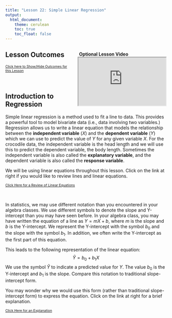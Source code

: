 ```yaml
---
title: "Lesson 22: Simple Linear Regression"
output: 
  html_document:
    theme: cerulean
    toc: true
    toc_float: false
---
```


<script type="text/javascript">
 function showhide(id) {
    var e = document.getElementById(id);
    e.style.display = (e.style.display == 'block') ? 'none' : 'block';
 }
</script>

<div style="float:right;width=40%;">
<br/>
<div style="padding-left:10%;">**Optional Lesson Video**</div>
<iframe width="90%" align="right" src="https://www.youtube.com/embed/zlX2v7F0hhY?list=PLaZryQtbPQC-cf5OWjLW7bqFjhgmQAApJ" frameborder="1" allow="autoplay; encrypted-media" allowfullscreen></iframe>
</div>

## Lesson Outcomes

<a href="javascript:showhide('oc')"><span style="font-size:8pt;">Click here to Show/Hide Outcomes for this Lesson</span></a>
<div id="oc" style="display:none;">
By the end of this lesson, you should be able to:

- Identify the explanatory and response variable in a study.
- Calculate the slope and intercept of a regression model.
- Interpret the slope of the regression model.
- Make predictions using a regression model.
</div>
<br>

## Introduction to Regression

Simple linear regression is a method used to fit a line to data.  This provides a powerful tool to model bivariate data (i.e., data involving two variables.)  Regression allows us to write a linear equation that models the relationship between the **independent variable** ($X$) and the **dependent variable** ($Y$) which we can use to predict the value of $Y$ for any given variable $X$.  For the crocodile data, the independent variable is the head length and we will use this to predict the dependent variable, the body length.  Sometimes the independent variable is also called the **explanatory variable**, and the dependent variable is also called the **response variable**.

We will be using linear equations throughout this lesson.  Click on the link at right if you would like to review lines and linear equations.

<!-- BEGIN REVIEW OF LINES  ***********************************************  -->
<a href="javascript:showhide('re')"><span style="font-size:8pt;">Click Here for a Review of Linear Equations</span></a>
<div id="re" style="display:none;">


**Linear Equations**

A **linear equation** is the technical term for any equation that describes a line.  Two important characteristics of a line are its slope and its Y-intercept.  

The **Y-intercept** is the value at which the line crosses the Y-axis.  Stated differently, the Y-intercept is the value of $Y$ that corresponds to $X = 0$.  Given the equation of a line, you can find the Y-intercept by substituting $X = 0$ and solving for $Y$. 

The **slope** of a line is a measure of how steep the line is.  It is sometimes described as *rise* over *run*.  If the slope is positive, then the values of $Y$ increase as the values of $X$ increase.  When the slope is expressed as a fraction, the numerator tells how much the points on the line change vertically as you move to the right the distance indicated by the denominator.  If the slope is negative, the values of $Y$ decrease as $X$ increases.  If the slope of a line is $\frac{2}{3}$, then the value of $Y$ will increase by 2 units if $X$ increases by three units.  For a line with slope $-5 \left( = \frac{-5}{1}\right)$, the value of $Y$ will *decrease* by 5 units if $X$ increases by one unit.

To describe a line, we need two pieces of information.   If we know the slope and the Y-intercept, these two values uniquely determine the line.  In this course, we will focus the **slope-intercept form** of a line.  The equation of a line in slope-intercept form is often written as:
$$Y = m X + b$$
where $Y$ is the dependent variable, $X$ is the independent variable, $m$ is the slope of the line, and $b$ is the Y-intercept.

<div class="QuestionsHeading">Answer the following questions:</div>
<div class="Questions">

A. If the equation of a line is $Y = 3 X - 2$, where does it cross the Y-axis?

<a href="javascript:showhide('A')"><span style="font-size:8pt;">Show/Hide Solution</span></a>
<div id="A" style="display:none;">
- At $-2$
</div>
<br>

B. If the equation of a line is $Y = 3 X - 2$, what happens to the value of $Y$ as $X$ increases?

<a href="javascript:showhide('B')"><span style="font-size:8pt;">Show/Hide Solution</span></a>
<div id="B" style="display:none;">
- The value of $Y$ increases by 3 as $X$ increases by 1.  
</div>
&nbsp;
</div>
<br>

</div>
<br>
<!-- END REVIEW OF LINES ***********************************************  -->


In statistics, we may use different notation than you encountered in your algebra classes.  We use different symbols to denote the slope and Y-intercept than you may have seen before.  In your algebra class, you may have written the equation of a line as $Y = mX + b$, where $m$ is the slope and $b$ is the Y-intercept.  We represent the Y-intercept with the symbol $b_0$ and the slope with the symbol $b_1$.  In addition, we often write the Y-intercept as the first part of this equation.

<!--
Notice that this is the equation of a straight line. You might have written linear equations in the form $Y=mX+b$ in your algebra classes.  Notice that our equation has the same form.  The slope is given by $b_1$ and the $Y$-intercept is given by $b_0$.
-->
This leads to the following representation of the linear equation:
$$\widehat Y = b_0 + b_1 X$$
We use the symbol $\widehat Y$ to indicate a predicted value for $Y$. The value $b_0$ is the Y-intercept and $b_1$ is the slope.  Compare this notation to traditional slope-intercept form. 

You may wonder why we would use this form (rather than traditional slope-intercept form) to express the equation.  Click on the link at right for a brief explanation.

<!-- START EXPLANATION OF FORM ***********************************************  -->
<a href="javascript:showhide('ex')"><span style="font-size:8pt;">Click Here for an Explanation</span></a>
<div id="ex" style="display:none;">
  In this course we will relate one independent variable to one dependent variable.  In many cases, we will want to predict the value of $Y$, based on the value of $X$.  This is done using simple linear regression.  
  If there are several independent variables that influence the value of the dependent variable, we call it multiple regression.  A multiple regression equation with two independent variables, $X_1$ and $X_2$, could be written as:
$$Y = b_0 + b_1 X_1 + b_2 X_2$$
  If there were four independent variables, we would have the regression equation 
$$Y = b_0 + b_1 X_1 + b_2 X_2 + b_3 X_3 + b_4 X_4$$
  Notice that the Y-intercept is the first term in this sum, and we can simply add more terms as needed.  The reason we write the Y-intercept first is that it allows us to easily add more terms to the model without having to rewrite or reorder any of the existing terms.
  In this course, you will not be conducting multiple regression analyses, but it is good for you to be aware that these procedures exist.  Multiple regression is used in many business forecasting models.



<div class="QuestionsHeading">Answer the following questions:</div>
<div class="Questions">

A. For the linear regression equation, $Y = 1.2 - 3.4 X$, what is the slope?

<a href="javascript:showhide('a2')"><span style="font-size:8pt;">Show/Hide Solution</span></a>
<div id="a2" style="display:none;">
- slope = $-3.4$
</div>
<br>

B. For the linear regression equation, $Y = 1.2 - 3.4 X$, what is the Y-intercept?

<a href="javascript:showhide('b2')"><span style="font-size:8pt;">Show/Hide Solution</span></a>
<div id="b2" style="display:none;">
- y-intercept = $1.2$
</div>
<br>

C. If a line crosses the Y-axis at $-3$ and has a slope of $\frac{5}{2}$, how would you write the equation of this line in slope-intercept form?

<a href="javascript:showhide('c2')"><span style="font-size:8pt;">Show/Hide Solution</span></a>
<div id="c2" style="display:none;">
<center>
$Y = -3 + \frac{5}{2}X$
</center>
</div>
&nbsp;
</div>
<div>

</div>
<br>
<br>
<!-- END EXPLANATION OF FORM ***********************************************  -->


## Video Example: SuperCroc

A partial skeleton of an enormous extinct crocodilian was found in the Sahara Desert.  With a skull that is about six feet long, this massive creature was a fierce hunter.  Unfortunately, the skeleton is incomplete.  Almost none of the bones for the legs and tail were recovered.  How big was this massive creature?

To answer this question, paleontologist Paul Sereno teamed up with modern crocodile expert Brady Barr.  Their work is demonstrated in the National Geographic video *SuperCroc*.  Using linear regression, these researchers are able to estimate the size of SuperCroc almost 110 million years later simply by knowing the size of its skull. Before continuing, please follow this link to watch a 15 minute clip of this video. 

<br>
<div class="message Note">This video is an hour and a half long. **YOU DO NOT NEED TO WATCH THE ENTIRE VIDEO**. Please watch only the last fifteen minutes, beginning at 1:19:00</div>
<br>
<br>

[![](./Images/video-icon.png)](http://stream.byui.edu/VideoPlayer/BYUIplayer.html?StartCue=0&EndCue=5776&VideoName=1817_dvd&VideoType=libraryvideos)

<!-- <img src="./Images/video-icon.png"> -->
<!-- Need exported video -->

## Estuarine Crocodiles

We will use Sereno and Barr's measurements on the lengths of Estuarine, or saltwater, Crocodiles' heads to estimate the length of their bodies.  Their measurements are given in the file [EstuarineCrocodiles(Modified).xlsx](./Data/Estuarine_Crocodile_(Modified).xlsx).  In the previous reading assignment, we created a scatterplot for these data.  We saw that there is a strong positive linear relationship between these two measurements.  In this lesson, we will fit a line to the data.  This line can be used to predict the length of a crocodile with a known head length.  In particular, we will use this line to estimate the length of SuperCroc.

## Regression Equation

We can use simple linear regression to develop an equation relating the head length of an estuarine crocodile to its body length.  Let $Y$ be the body length (in cm) and $X$ be the head length (in cm).

If we can assume that there is a linear relationship between the head length and the body length, then we can express this symbolically as:
$$
\widehat Y = b_0 + b_1 X
$$
where $\widehat Y$ represents the predicted body length of an estuarine crocodile with a head length of $X$. The numbers $b_0$ and $b_1$ are called the estimated "regression coefficients".  "Coefficient" is a fancy term that simply means a number, especially a number that is multiplied by a variable such as $X$.  We will use software to calculate the regression coefficients.

<!-- To access this content, scroll to the bottom of the editing page and click on the link "Software:(Excel or SPSS)-(PageName)" -->
<!-- {{Software_Filter | PageName=RegressionCoeffs }} -->

<div class="SoftwareHeading">Excel Instructions</div>
<div class="Summary">
**To find the estimated regression coefficients ($b_0$ and $b_1$) in Excel, do the following:**

- Open the [Math 221 Statistics Toolbox](./Data/Math221StatisticsToolbox.xlsx) file.
- Click on the "Linear Regression" tab.
- Paste your data for the explanatory variable (x) in the first column.  For this example, this is the head lengths.
- The data for the response variable (y) is pasted in the second column.  This is the variable you want to predict based upon the value of (x).  Our response variable is the body length of the crocodiles.
- The Y-intercept and slope coefficient are given in the Numerical Summary table.
<br>
</div>
<br>

## Interpreting the Regression Output

The output from the commands given above will include a table similar to the one shown here:

<img src="./Images/EstuarineCrocodile-Regression-Output.PNG">

In this output we can see the y-intercept, also labeled $b_0$, as $b_0=-18.274$.  The slope, or $b_1$, gives the value that is to be multiplied by $X$.  In our model, $X$ represents the head length, in centimeters.  The row is labeled as "Head Length (cm)".  The slope in our regression equation is $b_1=7.660$.  Putting all this together, we get the equation:



$$
\widehat Y = -18.274 + 7.660 X
$$

We put the "hat" on $Y$ to represent that this is an estimate of the value of $Y$.  The symbol $\widehat Y$ is read, "$Y$-hat".  We can also express this equation in the following way:
$$
\widehat{BodyLength} = -18.274 + 7.660 \cdot HeadLength
$$

The slope of the regression equation is 7.660.  This means that for each one-unit increase in $X$, we expect a corresponding increase in average of $Y$ of 7.660 units.  For every additional centimeter of head length, we expect that the mean body length to increase by 7.660 cm.

The $Y$-intercept is $-18.274$.  How should we interpret this value?  If there was an estuarine crocodile with a head length of $X=0$ cm, our equation predicts that its body length would be approximately negative 20 cm, or ($-20$) cm.  This is silly.  If it does not make sense to interpret the $Y$-intercept, we simply state the it is not interpretable.  The $Y$-intercept is included in the regression equation, even though it may not be interpretable.  It must be included to make the predictions more reasonable.

## Predictions

An 87 cm skull from a juvenile sarcosuchus was discovered.  We want to estimate the body length of this crocodilian using the regression equation we calculated for the estuarine crocodiles.  

To predict the body length, we can substitute $x=87$ into the regression equation:
$$
\widehat Y = -18.274 + 7.660 X = -18.274 + 7.660 (87) = 648.146
$$

Even though we can do this with a calculator, it is a little tedious and is subject to rounding errors.  There is a simpler, easier, and better way.

<!-- To access this content, scroll to the bottom of the editing page and click on the link "Software:(Excel or SPSS)-(PageName)" -->
<!-- {{Software_Filter | PageName=RegressionPredictions }} -->

<div class="SoftwareHeading">Excel Instructions</div>
<div class="Summary">
**To use Excel to predict the value of $Y$ for any specified value of $X$, do the following:**

- Enter the explanatory (x) and response (y) variables in the first two columns of the Linear Regression spreadsheet.
- Find cell J18, which is labeled as "x" in the "Predicted Value" table to the right of the scatter plot. 
- In cell J18, enter the value of x for which you wish to predict y.  For this example, enter 87 for x, which is the skull length of the juvenile sarcosuchus.
- The predicted value is given in the cell labeled "predicted."
<br>
<img src="./Images/LinearRegressionPredictedValue.png">
- Notice that the point representing your predicted value shows up on the scatterplot in orange.

<!-- [http://www.byuimath.com/statisticswiki/images/0/01/LinearRegressionPredictedValue.png Click for details.] -->
</div>
<br>

Notice that our result using software does not exactly match the results we got by hand.  Using software we estimate the body length of the juvenile sarcosuchus to be: 648.155 cm.  These results differ slightly.  The "by hand" answer was derived using less precision than is available using software.  It is better to use the software to make these predictions.

Note that if a juvinile sarcosuchus has a head length of 87 cm, then the regression equation predicts the body length to be 648.155 cm.

Stop and think about this for a minute.  This juvenile sarcosuchus is estimated to be over six and a half meters long!  That is over 21 feet!  Imagine how big it might have been if it reached maturity!

<div class="QuestionsHeading">Answer the following question:</div>
<div class="Questions">
1. The fossil of the mature specimen of sarcosuchus had a head length of 160 cm. Using the linear regression equation, how long would we predict the body would be?

<a href="javascript:showhide('Q1')"><span style="font-size:8pt;">Show/Hide Solution</span></a>
<div id="Q1" style="display:none;">
- 1207 cm (12m or about 39 feet!)
</div>
&nbsp;
</div>
<br>

## Drawing the Regression Line on a Scatterplot

<!-- To access this content, scroll to the bottom of the editing page and click on the link "Software:(Excel or SPSS)-(PageName)" -->
<!-- {{Software_Filter | PageName=DrawingRegressionLine }} -->

<div class="SoftwareHeading">Excel Instructions</div>
<div class="Summary">
**To draw the regression line on a scatterplot in Excel:**

The Math221 Statistics Toolbox has a line automatically drawn on the scatter plot it provides. However, to draw a line on your own in Excel, after creating the scatter plot you would follow these steps:
- Right-click on one of the data points illustrated in your scatterplot.
- Choose the menu option "Add Trendline..."
- Close the dialog box that appears.
<br>
</div>
<br>

The following plot shows the regression line on the scatterplot.

<img src="./Images/EstuarineCrocodile-trendline.PNG">
<!--
The equation of this line is $\widehat Y = b_0 + b_1 X$.  This is the equation obtained by following the directions given above.
-->

## Manatees and Powerboats

<img src="./Images/Manatees-ManateeBearingScarsOnBackFromBoatPropeller-RobertKBonde-USFishAndWildlifeService.png">

Manatees are curious, peaceful sea creatures that like to sun themselves just below the ocean's surface.  Some environmentalists have claimed that manatees are being killed by powerboat propellers.  The data set [Manatees.xlsx](./Data/Manatees.xlsx) gives the number of Florida powerboat registrations (in thousands) and the number of manatees killed by powerboats for the years 1977-2006. <!--<cite>Manatees06,Manatees-ManateeData,Manatees-PowerboatData</cite>--> 

Is there a relationship between the number of powerboats registered in Florida and the number of manatees killed there by powerboats each year?  If the powerboats are killing the manatees, then we would expect to see a relationship between the number of powerboats and the number of manatees killed by powerboats.  As the number of powerboats increases, we would expect to observe a corresponding increase in manatee deaths due to powerboats.

We can use simple linear regression to model the relationship between the powerboat registrations and the manatee deaths.  In the next lesson, we will be able to conduct a hypothesis test to determine if this relationship is statistically significant.

Before conducting a regression analysis, it is important that you first create a scatterplot and visually examine the data.  If the cloud of data in your scatterplot shows a curvilinear pattern, it is not appropriate to conduct simple linear regression.  Procedures exist for handling curvilinear relationships.  If you have a situation in your profession that involves a curvilinear relationship, you can consult a statistician or else a textbook on Linear Regression such as Kuntner, et. al., *Applied Linear Regression Models*.

<!-- COMMENT  COMMENT  COMMENT  COMMENT  COMMENT  COMMENT  COMMENT   -->
<!-- COMMENT  COMMENT  COMMENT  COMMENT  COMMENT  COMMENT  COMMENT   -->
<!-- COMMENT  COMMENT  COMMENT  COMMENT  COMMENT  COMMENT  COMMENT   -->
In other words, simple linear regression is not appropriate when the graph shows a "curvilinear" shape (suggesting a nonlinear relationship).  We apply simple linear regression when the two variables show a "linear" shape.  If the data look like a random scattering of points, we would conclude that there is no linear relationship in the data.

+---------------+----------------------------------------+--------------------------------------------+-----------------------------------------+
| Graph         | <img src="./Images/Scatter-HotDog.png">| <img src="./Images/Scatter-Hamburger.png"> | <img src="./Images/Scatter-Banana.png"> |
+===============+========================================+============================================+=========================================+
| **Type**      | Linear Pattern                         | Apparent Random Scatter                    | Nonlinear Pattern                       |
+---------------+----------------------------------------+--------------------------------------------+-----------------------------------------+
|**Description**| "Hot Dog" Shape                        | "Hamburger" Shape                          | "Banana" Shape                          |
+---------------+----------------------------------------+--------------------------------------------+-----------------------------------------+
|**Decision**   | Conduct regression analysis            | Linear regression is not appropriate       | Linear regression is not appropriate    |
|               | to determine if there is a             |                                            |                                         |
|               | significant linear relationship        |                                            |                                         |
+---------------+----------------------------------------+--------------------------------------------+-----------------------------------------+

<!-- {| class="basic" style="text-align:center" width="80%" -->
<!-- ! Graph -->
<!-- | [[File:Scatter-HotDog.png"> -->
<!-- |- -->
<!-- ! Type -->
<!-- |Linear Pattern  || Apparent Random Scatter || Nonlinear Pattern  -->
<!-- |- -->
<!-- ! Description -->
<!-- |"Hot Dog" Shape  || "Hamburger" Shape || "Banana" Shape  -->
<!-- |- -->
<!-- ! Decision -->
<!-- | Conduct regression analysis <br> to determine if there is a <br> significant linear relationship -->
<!-- | Linear regression is not appropriate -->
<!-- | Linear regression is not appropriate  -->
<!-- |} -->
<!-- COMMENT  COMMENT  COMMENT  COMMENT  COMMENT  COMMENT  COMMENT   -->
<!-- COMMENT  COMMENT  COMMENT  COMMENT  COMMENT  COMMENT  COMMENT   -->
<!-- COMMENT  COMMENT  COMMENT  COMMENT  COMMENT  COMMENT  COMMENT   -->


### Regression Equation

We can use simple linear regression to develop an equation relating the number of powerboats to the number of manatees killed.  Consider a model where $Y$ is the number of manatees killed and $X$ is the number of powerboats registered (in thousands).

If we can assume that as the number of powerboat registrations increase, the increase in the number of manatees killed will be proportional, then we can write our model in the following way:
$$
\widehat Y = b_0 + b_1 X
$$
where $\widehat Y$ is the predicted number of manatees killed in a year in which the number of powerboat registrations (in thousands) is given by $X$.

Notice that this is the equation of a straight line. You might have written linear equations in the form $Y=mX+b$ in your algebra classes.  Notice that our equation has the same form.  The slope is given by $b_1$ and the $Y$-intercept is given by $b_0$.

### Interpreting the Regression Output

The output from the commands given above will include a table similar to the one shown here:

<img src="./Images/Manatees-RegressionOutput.png">

The Y-intercept term is not multiplied by anything except 1.  This is the value of $b_0$: $b_0=-42.542$.  The value of the slope is to be multiplied by $X$; this is the slope of the regression equation.  In our model, $X$ represents the number of powerboat registrations in Florida, in thousands.  The slope for our regression equation is $b_1=0.129$.  We get the equation:
$$
\widehat Y = -42.542 + 0.129 X
$$

<img src="./Images/Manatees-TwoManateeSurfaceToBreathe-RobertKBonde-USFishAndWildlifeService.png">

We can also write the linear regression equation in the following way:
$$
\widehat{Manatees} = -42.542 + 0.129 \cdot Powerboats
$$

The slope of the regression equation is 0.129.  This means that for each one-unit increase in $X$, we expect a corresponding increase in $Y$ of 0.129 units.  Remember that the number of powerboats registered ($X$) was given in thousands.  So, a one-unit increase in $X$ implies an increase of a thousand powerboats.  So, for every thousand additional powerboats registered in Florida, we expect that an additional 0.129 manatees will be killed.  In other words, if there are 100 thousand additional powerboat registrations, we would expect to see about $0.129 \cdot 100 = 12.9$  additional manatee deaths.

The Y-intercept is $-42.542$.  How should we interpret this value?  If there were $X=0$ thousand powerboat registrations, we would expect that approximately negative 43 ($-43$) manatees would be killed by powerboats.  This is absurd.  If it does not make sense to interpret the $Y$-intercept, we simply state the it is not interpretable.  The $Y$-intercept is included in the regression equation, even though it may not be interpretable.  It must be included to make the predictions more reasonable.

The Y-intercept is not always negative or uninterpretable.  In some cases, the Y-intercept is the most important number in the equation.

### Predictions

If we want to predict the number of manatees that will be killed if, say, 850 thousand powerboats are registered, then we enter $X=850$ into the software and compute the predicted value.

Note that if there are 850 thousand powerboats registered, then the regression equation suggests that there will be an estimated 67.246 manatees killed.  Of course, we cannot kill a fraction of a manatee.  However, when making predictions, it is appropriate to leave the prediction as a decimal.  This is a predicted value, and it does not actually have to be attainable.

### Drawing the Regression Line on a Scatterplot

The following plot shows the regression line on the scatterplot.

<img src="./Images/Manatees-Reg-Predict.PNG">

You will observe that the points are not as tightly clustered around the regression line for the manatee data, compared to the crocodile data.  Why do you think this would happen?

<br>

## Introduction to Multiple Regression

Sometimes it is necessary to use more than one predictor (independent) variable to predict the value of a response (dependent) variable.  For example, if we want to predict the stopping distance for a car on dry roads, we might want to use ($i$) the initial speed of the car, ($ii$) the weight of the car, and ($iii$) the amount of tread on the tires to predict the distance required to stop the car.

Although it is fairly straightforward to create a model and get the estimated multiple regression equation, the interpretation of the results can be a little tricky.  If you need to conduct multiple regression (that is, regression with several predictor variables) you may want to study the topic in depth or hire a statistician.
<!--
Most statistical packages (including SPSS) will easily handle multiple regression analyses.  Unfortunately, in many cases Excel provides incorrect results for multiple regression.  Microsoft seems to have been aware of the issues for decades, but the problem has not been corrected.  Using Excel to conduct multiple regression analyses is strongly discouraged.
-->

<br>

## What's in a Name?

When we want to refer to simple linear regression, there are a variety of names that could be used: simple linear regression, ordinary least-squares regression, linear regression, regression, or (most ostentatiously) simple ordinary linear least squares regression.

If we need to distinguish between simple linear regression and multiple regression, the key will be whether we use the word "multiple."  If we are discussing regression, and the word "multiple" is not used, then assume we are talking about simple least squares regression.
<!--

## Historical Notes
### Why is error called error?
### Why is regression called regression?

TextGoesHere

-->

<br>

## Summary

<div class="SummaryHeading">Remember...</div>
<div class="Summary">

- In statistics, we write the **linear regression equation** as $\widehat Y=b_0+b_1X$ where $b_0$ is the **Y-intercept** of the line and $b_1$ is the **slope** of the line. The values of $b_0$ and $b_1$ are calculated using software.

- Linear regression allows us to predict values of $Y$ for a given $X$. This is done by first calculating the coefficients $b_0$ and $b_1$ and then plugging in the desired value of $X$ and solving for $Y$. 

- The **independent (or explanatory) variable ($X$)** is the variable which is *not* affected by what happens to the other variable. The **dependent (or response) variable ($Y$)** is the variable which *is* affected by what happens to the other variable. For example, in the correlation between number of powerboats and number of manatee deaths, the number of deaths is affected by the number of powerboats in the water, but not the other way around. So, we would assign $X$ to represent the number of powerboats and $Y$ to represent the number of manatee deaths.
<br>
</div>
<br>

## Navigation

<center>
| **Previous Reading** | **This Reading** | **Next Reading** |
| :------------------: | :--------------: | :--------------: |
| [Lesson 21: <br> Describing Bivariate Data: Scatterplots, Correlation, & Covariance](Lesson21.html) | Lesson 22:  <br> Simple Linear Regression | [Lesson 23: <br> Inference for Bivariate Data)](Lesson23.html) |
</center>
